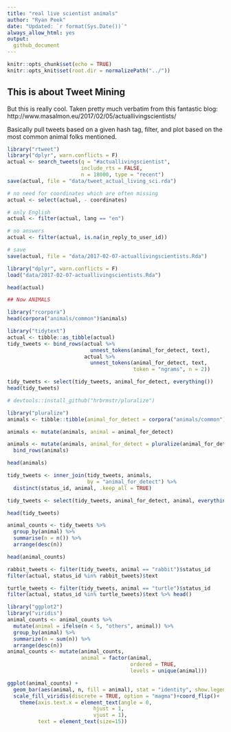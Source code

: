 ```yaml
---
title: "real live scientist animals"
author: "Ryan Peek"
date: "Updated: `r format(Sys.Date())`"
always_allow_html: yes
output:
  github_document
---
```


```r
knitr::opts_chunk$set(echo = TRUE)
knitr::opts_knit$set(root.dir = normalizePath("../"))
```

## This is about Tweet Mining

But this is really cool. Taken pretty much verbatim from this fantastic blog: http://www.masalmon.eu/2017/02/05/actuallivingscientists/

Basically pull tweets based on a given hash tag, filter, and plot based on the most common animal folks mentioned.

```r
library("rtweet")
library("dplyr", warn.conflicts = F)
actual <- search_tweets(q = "#actuallivingscientist",
                        include_rts = FALSE,
                        n = 18000, type = "recent")
save(actual, file = "data/tweet_actual_living_sci.rda")

# no need for coordinates which are often missing
actual <- select(actual, - coordinates)

# only English
actual <- filter(actual, lang == "en")

# no answers
actual <- filter(actual, is.na(in_reply_to_user_id))

# save
save(actual, file = "data/2017-02-07-actuallivingscientists.Rda")
```


```r
library("dplyr", warn.conflicts = F)
load("data/2017-02-07-actuallivingscientists.Rda")

head(actual)

## Now ANIMALS

library("rcorpora")
head(corpora("animals/common")$animals)

library("tidytext")
actual <- tibble::as_tibble(actual)
tidy_tweets <- bind_rows(actual %>% 
                           unnest_tokens(animal_for_detect, text),
                         actual %>% 
                           unnest_tokens(animal_for_detect, text, 
                                         token = "ngrams", n = 2))

tidy_tweets <- select(tidy_tweets, animal_for_detect, everything())
head(tidy_tweets)

```

```r

# devtools::install_github("hrbrmstr/pluralize")

library("pluralize")
animals <- tibble::tibble(animal_for_detect = corpora("animals/common")$animals)

animals <- mutate(animals, animal = animal_for_detect)

animals <- mutate(animals, animal_for_detect = pluralize(animal_for_detect)) %>%
  bind_rows(animals)

head(animals)

tidy_tweets <- inner_join(tidy_tweets, animals,
                          by = "animal_for_detect") %>%
  distinct(status_id, animal, .keep_all = TRUE)

tidy_tweets <- select(tidy_tweets, animal_for_detect, animal, everything())

head(tidy_tweets)

animal_counts <- tidy_tweets %>% 
  group_by(animal) %>% 
  summarise(n = n()) %>% 
  arrange(desc(n))

head(animal_counts)
```

```r

rabbit_tweets <- filter(tidy_tweets, animal == "rabbit")$status_id
filter(actual, status_id %in% rabbit_tweets)$text

turtle_tweets <- filter(tidy_tweets, animal == "turtle")$status_id
filter(actual, status_id %in% turtle_tweets)$text %>% head()
```

```r

library("ggplot2")
library("viridis")
animal_counts <- animal_counts %>%
  mutate(animal = ifelse(n < 5, "others", animal)) %>%
  group_by(animal) %>%
  summarize(n = sum(n)) %>%
  arrange(desc(n))
animal_counts <- mutate(animal_counts,
                        animal = factor(animal,
                                        ordered = TRUE,
                                        levels = unique(animal)))

ggplot(animal_counts) +
  geom_bar(aes(animal, n, fill = animal), stat = "identity", show.legend = F)+
  scale_fill_viridis(discrete = TRUE, option = "magma")+coord_flip()+
    theme(axis.text.x = element_text(angle = 0,
                            hjust = 1,
                            vjust = 1),
          text = element_text(size=15))
```

